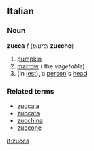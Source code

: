 ==Italian==
===Noun===
'''zucca''' ''f'' (''plural'' '''zucche''')

# [[pumpkin]]
# [[marrow]] ( the ''vegetable'')
# (in [[jest]]), a [[person]]'s [[head]]

===Related terms===
*[[zuccaia]]
*[[zuccata]]
*[[zucchina]]
*[[zuccone]]

[[it:zucca]]